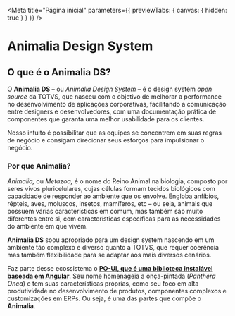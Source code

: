 
<Meta
  title="Página inicial"
  parameters={{ previewTabs: { canvas: { hidden: true } } }}
/>

# Animalia Design System

## O que é o Animalia DS?

O **Animalia DS** – ou _Animalia Design System_ – é o design system _open source_ da TOTVS, que nasceu com o objetivo de melhorar a performance no desenvolvimento de aplicações corporativas, facilitando a comunicação entre designers e desenvolvedores, com uma documentação prática de componentes que garanta uma melhor usabilidade para os clientes.

Nosso intuito é possibilitar que as equipes se concentrem em suas regras de negócio e consigam direcionar seus esforços para impulsionar o negócio.

### Por que Animalia?

_Animalia,_ ou _Metazoa,_ é o nome do Reino Animal na biologia, composto por seres vivos pluricelulares, cujas células formam tecidos biológicos com capacidade de responder ao ambiente que os envolve. Engloba anfíbios, répteis, aves, moluscos, insetos, mamíferos, etc – ou seja, animais que possuem várias características em comum, mas também são muito diferentes entre si, com características específicas para as necessidades do ambiente em que vivem.

**Animalia DS** soou apropriado para um design system nascendo em um ambiente tão complexo e diverso quanto a TOTVS, que requer coerência mas também flexibilidade para se adaptar aos mais diversos cenários.

Faz parte desse ecossistema o **[PO-UI, que é uma biblioteca instalável baseada em Angular](https://po-ui.io/)**. Seu nome homenageia a onça-pintada (_Panthera Onca_) e tem suas características próprias, como seu foco em alta produtividade no desenvolvimento de produtos, componentes complexos e customizações em ERPs. Ou seja, é uma das partes que compõe o **Animalia**.
